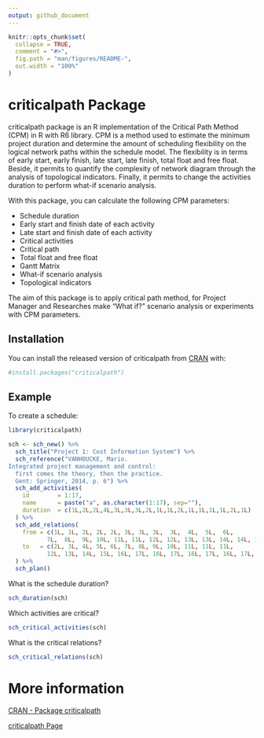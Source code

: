 ```yaml
---
output: github_document
---
```


<!-- README.md is generated from README.Rmd. Please edit that file -->

```r
knitr::opts_chunk$set(
  collapse = TRUE,
  comment = "#>",
  fig.path = "man/figures/README-",
  out.width = "100%"
)
```

# criticalpath Package

<!-- badges: start -->
<!-- badges: end -->

criticalpath package is an R implementation of the
Critical Path Method (CPM) in R with R6 library. CPM is a method used to 
estimate
the minimum project duration and  determine the amount of scheduling flexibility
on the logical network paths within the schedule model. The flexibility is in
terms of early start, early finish, late start, late finish, total float and
free float. Beside, it permits to quantify the complexity of network diagram
through the analysis of topological indicators. Finally, it permits to change
the activities duration to perform what-if scenario analysis.

With this package, you can calculate the following CPM parameters:

- Schedule duration
- Early start and finish date of each activity
- Late start and finish date of each activity
- Critical activities
- Critical path
- Total float and free float
- Gantt Matrix
- What-if scenario analysis
- Topological indicators


The aim of this package is to apply critical path method, for Project Manager
and Researches make "What if?" scenario analysis or experiments with
CPM parameters.


## Installation

You can install the released version of criticalpath from [CRAN](https://CRAN.R-project.org) with:

``` r
#install.packages("criticalpath")
```

## Example

To create a schedule:

```r
library(criticalpath)

sch <- sch_new() %>% 
  sch_title("Project 1: Cost Information System") %>% 
  sch_reference("VANHOUCKE, Mario.
Integrated project management and control:
  first comes the theory, then the practice.
  Gent: Springer, 2014, p. 6") %>% 
  sch_add_activities(
    id        = 1:17,
    name      = paste("a", as.character(1:17), sep=""),
    duration  = c(1L,2L,2L,4L,3L,3L,3L,2L,1L,1L,2L,1L,1L,1L,1L,2L,1L)
  ) %>% 
  sch_add_relations(
    from = c(1L, 1L, 2L, 2L, 2L, 3L, 3L, 3L,  3L,  4L,  5L,  6L,
           7L,  8L,  9L, 10L, 11L, 11L, 12L, 12L, 13L, 13L, 14L, 14L, 15L, 15L),
    to   = c(2L, 3L, 4L, 5L, 6L, 7L, 8L, 9L, 10L, 11L, 11L, 11L,
           12L, 13L, 14L, 15L, 16L, 17L, 16L, 17L, 16L, 17L, 16L, 17L, 16L, 17L)
  ) %>% 
  sch_plan()

```

What is the schedule duration?
```r
sch_duration(sch)

```

Which activities are critical?
```r
sch_critical_activities(sch)
```

What is the critical relations?
```r
sch_critical_relations(sch)
```

# More information

[CRAN - Package criticalpath](https://CRAN.R-project.org/package=criticalpath)

[criticalpath Page](https://rubensjoserosa.com/criticalpath)
